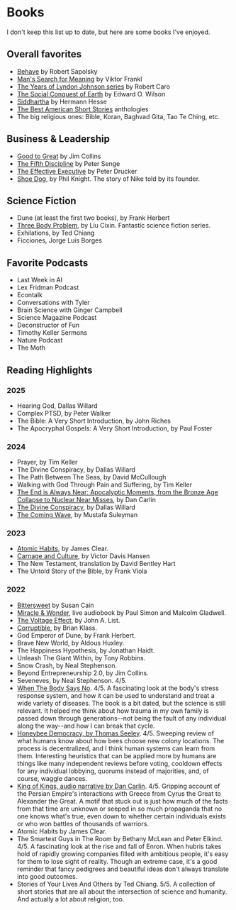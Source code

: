 
# Books

I don't keep this list up to date, but here are some books I've enjoyed.

## Overall favorites

- [Behave](https://en.wikipedia.org/wiki/Behave_(book)) by Robert Sapolsky
- [Man's Search for Meaning](https://en.wikipedia.org/wiki/Man%27s_Search_for_Meaning) by Viktor Frankl
- [The Years of Lyndon Johnson series](https://en.wikipedia.org/wiki/The_Years_of_Lyndon_Johnson) by Robert Caro
- [The Social Conquest of Earth](https://en.wikipedia.org/wiki/The_Social_Conquest_of_Earth) by Edward O. Wilson
- [Siddhartha](https://en.wikipedia.org/wiki/Siddhartha_(novel)) by Hermann Hesse
- [The Best American Short Stories](https://en.wikipedia.org/wiki/The_Best_American_Short_Stories) anthologies
- The big religious ones:  Bible, Koran, Baghvad Gita, Tao Te Ching, etc.

## Business & Leadership

- [Good to Great](https://en.wikipedia.org/wiki/Good_to_Great) by Jim Collins
- [The Fifth Discipline](https://en.wikipedia.org/wiki/The_Fifth_Discipline) by Peter Senge
- [The Effective Executive](https://www.goodreads.com/book/show/48019.The_Effective_Executive) by Peter Drucker
- [Shoe Dog](https://en.wikipedia.org/wiki/Shoe_Dog), by Phil Knight. The story of Nike told by its founder.

## Science Fiction

- Dune (at least the first two books), by Frank Herbert
- [Three Body Problem](https://en.wikipedia.org/wiki/The_Three-Body_Problem_(novel)), by Liu Cixin. Fantastic science fiction series.
- Exhilations, by Ted Chiang
- Ficciones, Jorge Luis Borges

## Favorite Podcasts

- Last Week in AI
- Lex Fridman Podcast
- Econtalk
- Conversations with Tyler
- Brain Science with Ginger Campbell
- Science Magazine Podcast
- Deconstructor of Fun
- Timothy Keller Sermons
- Nature Podcast
- The Moth

## Reading Highlights

### 2025

- Hearing God, Dallas Willard
- Complex PTSD, by Peter Walker
- The Bible: A Very Short Introduction, by John Riches
- The Apocryphal Gospels: A Very Short Introduction, by Paul Foster

### 2024

- Prayer, by Tim Keller
- The Divine Conspiracy, by Dallas Willard
- The Path Between The Seas, by David McCullough
- Walking with God Through Pain and Suffering, by Tim Keller
- [The End is Always Near: Apocalyptic Moments, from the Bronze Age Collapse to Nuclear Near Misses](https://www.goodreads.com/book/show/49947205-the-end-is-always-near), by Dan Carlin
- [The Divine Conspiracy](https://www.goodreads.com/book/show/49947205-the-end-is-always-near), by Dallas Willard
- [The Coming Wave](https://www.goodreads.com/en/book/show/90590134), by Mustafa Suleyman

### 2023

- [Atomic Habits](https://jamesclear.com/atomic-habits), by James Clear.
- [Carnage and Culture](https://www.goodreads.com/book/show/177766.Carnage_and_Culture), by Victor Davis Hansen
- The New Testament, translation by David Bentley Hart
- The Untold Story of the Bible, by Frank Viola

### 2022

- [Bittersweet](https://susancain.net/book/bittersweet/) by Susan Cain
- [Miracle & Wonder](https://www.goodreads.com/en/book/show/59545874-miracle-and-wonder), live audiobook by Paul Simon and Malcolm Gladwell.
- [The Voltage Effect](https://www.goodreads.com/en/book/show/57926125), by John A. List.
- [Corruptible](https://www.goodreads.com/book/show/56898187-corruptible), by Brian Klass.
- God Emperor of Dune, by Frank Herbert.
- Brave New World, by Aldous Huxley.
- The Happiness Hypothesis, by Jonathan Haidt.
- Unleash The Giant Within, by Tony Robbins.
- Snow Crash, by Neal Stephenson.
- Beyond Entrepreneurship 2.0, by Jim Collins.
- Seveneves, by Neal Stephenson. 4/5.
- [When The Body Says No]([url](https://drgabormate.com/book/when-the-body-says-no/)). 4/5. A fascinating look at the body's stress response system, and how it can be used to understand and treat a wide variety of diseases. The book is a bit dated, but the science is still relevant. It helped me think about how trauma in my own family is passed down through generations--not being the fault of any individual along the way--and how I can break that cycle.
- [Honeybee Democracy, by Thomas Seeley](https://press.princeton.edu/books/hardcover/9780691147215/honeybee-democracy). 4/5. Sweeping review of what humans know about how bees choose new colony locations. The process is decentralized, and I think human systems can learn from them. Interesting heuristics that can be applied more by humans are things like many independent reviews before voting, cooldown effects for any individual lobbying, quorums instead of majorities, and, of course, waggle dances.
- [King of Kings, audio narrative by Dan Carlin](https://www.dancarlin.com/product/hardcore-history-56-kings-kings/). 4/5. Gripping account of the Persian Empire's interactions with Greece from Cyrus the Great to Alexander the Great. A motif that stuck out is just how much of the facts from that time are unknown or seeped in so much propaganda that no one knows what's true, even down to whether certain individuals exists or who won battles of thousands of warriors.
- Atomic Habits by James Clear.
- The Smartest Guys in The Room by Bethany McLean and Peter Elkind. 4/5. A fascinating look at the rise and fall of Enron. When hubris takes hold of rapidly growing companies filled with ambitious people, it's easy for them to lose sight of reality. Though an extreme case, it's a good reminder that fancy pedigrees and beautiful ideas don't always translate into good outcomes.
- Stories of Your Lives And Others by Ted Chiang. 5/5. A collection of short stories that are all about the intersection of science and humanity. And actually a lot about religion, too.
